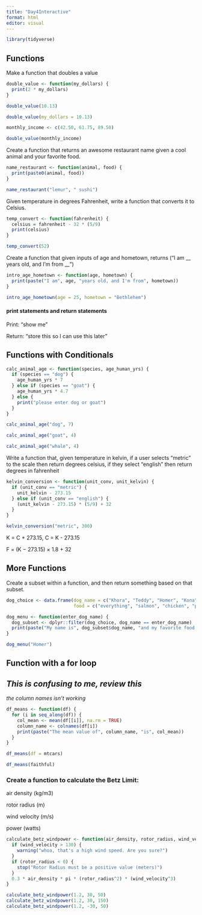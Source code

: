 ```yaml
---
title: "Day4Interactive"
format: html
editor: visual
---
```


```r
library(tidyverse)
```

## Functions

Make a function that doubles a value

```r
double_value <- function(my_dollars) {
  print(2 * my_dollars)
}
```

```r
double_value(10.13)

double_value(my_dollars = 10.13)
```

```r
monthly_income <- c(42.50, 61.75, 89.50)

double_value(monthly_income)
```

Create a function that returns an awesome restaurant name given a cool animal and your favorite food.

```r
name_restaurant <- function(animal, food) {
  print(paste0(animal, food))
}

name_restaurant("lemur", " sushi")
```

Given temperature in degrees Fahrenheit, write a function that converts it to Celsius.

```r

temp_convert <- function(fahrenheit) {
  celsius = fahrenheit - 32 * (5/9)
  print(celsius)
}

temp_convert(52)
```

Create a function that given inputs of age and hometown, returns ("I am \_\_ years old, and I'm from \_\_")

```r
intro_age_hometown <- function(age, hometown) {
  print(paste("I am", age, "years old, and I'm from", hometown))
}

intro_age_hometown(age = 25, hometown = "Bethlehem")
```

#### print statements and return statements

Print: "show me"

Return: "store this so I can use this later"

## Functions with Conditionals

```r
calc_animal_age <- function(species, age_human_yrs) {
  if (species == "dog") {
    age_human_yrs * 7
  } else if (species == "goat") {
    age_human_yrs * 4.7
  } else {
    print("please enter dog or goat")
  }
}
```

```r
calc_animal_age("dog", 7)

calc_animal_age("goat", 4)

calc_animal_age("whale", 4)
```

Write a function that, given temperature in kelvin, if a user selects "metric" to the scale then return degrees celsius, if they select "english" then return degrees in fahrenheit

```r

kelvin_conversion <- function(unit_conv, unit_kelvin) {
  if (unit_conv == "metric") {
    unit_kelvin - 273.15
  } else if (unit_conv == "english") {
    (unit_kelvin - 273.15) * (5/9) + 32
  }
}

kelvin_conversion("metric", 300)
```

K = C + 273.15, C = K - 273.15

F = (K − 273.15) × 1.8 + 32

## More Functions

Create a subset within a function, and then return something based on that subset.

```r

dog_choice <- data.frame(dog_name = c("Khora", "Teddy", "Homer", "Kona", "Tallie"),
                         food = c("everything", "salmon", "chicken", "pancakes", " steak"))
```

```r
dog_menu <- function(enter_dog_name) {
  dog_subset <- dplyr::filter(dog_choice, dog_name == enter_dog_name)
  print(paste("My name is", dog_subset$dog_name, "and my favorite food is", dog_subset$food))
}

dog_menu("Homer")
```

## Function with a for loop

## *This is confusing to me, review this*

*the column names isn't working*

```r
df_means <- function(df) {
  for (i in seq_along(df)) {
    col_mean <- mean(df[[i]], na.rm = TRUE)
    column_name <- colnames(df[i])
    print(paste("The mean value of", column_name, "is", col_mean))
  }
}
```

```r
df_means(df = mtcars)
```

```r
df_means(faithful)
```

### Create a function to calculate the Betz Limit:

air density (kg/m3)

rotor radius (m)

wind velocity (m/s)

power (watts)

```r
calculate_betz_windpower <- function(air_density, rotor_radius, wind_velocity) {
  if (wind_velocity > 130) {
    warning("whoa, that's a high wind speed. Are you sure?")
  }
  if (rotor_radius < 0) {
    stop("Rotor Radius must be a positive value (meters)")
  }
  0.3 * air_density * pi * (rotor_radius^2) * (wind_velocity^3)
}
```

```r
calculate_betz_windpower(1.2, 30, 50)
calculate_betz_windpower(1.2, 30, 150)
calculate_betz_windpower(1.2, -30, 50)
```
